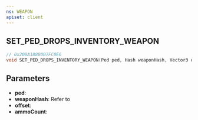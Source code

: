 ```yaml
---
ns: WEAPON
apiset: client
---
```

## SET_PED_DROPS_INVENTORY_WEAPON

```c
// 0x208A1888007FC0E6
void SET_PED_DROPS_INVENTORY_WEAPON(Ped ped, Hash weaponHash, Vector3 offset, int ammoCount);
```


## Parameters
* **ped**:
* **weaponHash**: Refer to <EmbeddedEnum name="eWeaponHash" />
* **offset**:
* **ammoCount**:
